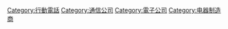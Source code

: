{{Commonscat|Mobile phones by brand}}

[[Category:行動電話|Category:行動電話]]
[[Category:通信公司|Category:通信公司]]
[[Category:電子公司|Category:電子公司]]
[[Category:电器制造商|Category:电器制造商]]